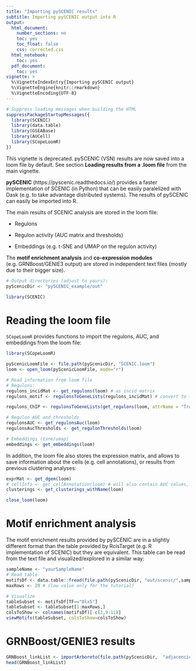 ```yaml
---
title: "Importing pySCENIC results"
subtitle: Importing pySCENIC output into R
output:
  html_document:
    number_sections: no
    toc: yes
    toc_float: false
    css: corrected.css
  html_notebook:
    toc: yes
  pdf_document:
    toc: yes
vignette: >
  %\VignetteIndexEntry{Importing pySCENIC output} 
  %\VignetteEngine{knitr::rmarkdown} 
  %\VignetteEncoding{UTF-8}
---
```


```r
# Suppress loading messages when building the HTML
suppressPackageStartupMessages({
  library(SCENIC)
  library(data.table)
  library(GSEABase)
  library(AUCell)
  library(SCopeLoomR)
})
```

This vignette is deprecated. pySCENIC (VSN) results are now saved into a loom file by default. 
See section **Loading results from a .loom file** from the main vignette.


**pySCENIC** (https://pyscenic.readthedocs.io/) provides a faster implementation of SCENIC (in Python) that can be easily paralelized with Dask (e.g. to take advantage distributed systems). The results of pySCENIC can easily be imported into R.

The main results of SCENIC analysis are stored in the loom file:

- Regulons 

- Regulon activity (AUC matrix and thresholds)

- Embeddings (e.g. t-SNE and UMAP on the regulon activity)

The **motif enrichment analysis** and **co-expression modules** (e.g. GRNBoost/GENIE3 output) are stored in independent text files (mostly due to their bigger size).

```r
# Output directories (adjust to yours):
pyScenicDir <- "pySCENIC_example/out"

library(SCENIC)
```

# Reading the loom file

`SCopeLoomR` provides functions to import the regulons, AUC, and embeddings from the loom file: 

```r
library(SCopeLoomR)

pyScenicLoomFile <- file.path(pyScenicDir, "SCENIC.loom")
loom <- open_loom(pyScenicLoomFile, mode="r")

# Read information from loom file
# Regulons:
regulons_incidMat <- get_regulons(loom) # as incid matrix
regulons_motif <- regulonsToGeneLists(regulons_incidMat) # convert to list

regulons_ChIP <- regulonsToGeneLists(get_regulons(loom, attrName = "TrackRegulons"))

# Regulon AUC and thresholds
regulonsAUC <- get_regulonsAuc(loom)
regulonsAucThresholds <- get_regulonThresholds(loom)

# Embeddings (tsne/umap)
embeddings <- get_embeddings(loom)
```

In addition, the loom file also stores the expression matrix, and allows to save information about the cells (e.g. cell annotations), or results from previous clustering analyses: 

```r
exprMat <- get_dgem(loom)
# cellInfo <- get_cellAnnotation(loom) # will also contain AUC values, etc... you can filter them out
clusterings <- get_clusterings_withName(loom)
```

```r
close_loom(loom)
```

# Motif enrichment analysis

The motif enrichment results provided by pySCENIC are in a slightly different format than the table provided by RcisTarget (e.g. R implementation of SCENIC) but they are equivalent. This table can be read from the text file and visualized/explored in a similar way: 

```r
sampleName <- "yourSampleName"
# Read table
motifsDf <- data.table::fread(file.path(pyScenicDir, "out/scenic/",sampleName,"/cistarget/",sampleName,"__reg_mtf.csv"), header = T, sep="\t")
maxRows <- 20 # (low value only for the tutorial)

# Visualize
tableSubset <- motifsDf[TF=="Dlx5"]
tableSubset <- tableSubset[1:maxRows,] 
colsToShow <- colnames(motifsDf)[-c(2,9:11)]
viewMotifs(tableSubset, colsToShow=colsToShow)
```

# GRNBoost/GENIE3 results

```r
GRNBoost_linkList <- importArboreto(file.path(pyScenicDir,  "adjacencies.tsv"))
head(GRNBoost_linkList)
```

